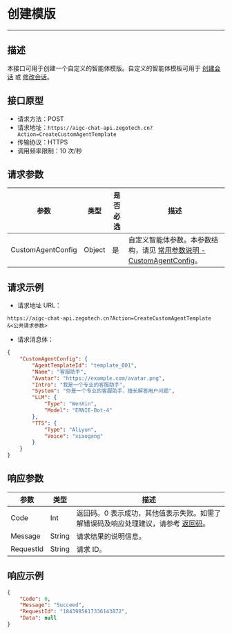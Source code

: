 # 创建模版
---

##  描述

本接口可用于创建一个自定义的智能体模版。自定义的智能体模板可用于 [创建会话](./../Conversation/Create%20Conversation.mdx) 或 [修改会话](./../Conversation/Update%20Conversation.mdx)。

## 接口原型

- 请求方法：POST
- 请求地址：`https://aigc-chat-api.zegotech.cn?Action=CreateCustomAgentTemplate`
- 传输协议：HTTPS
- 调用频率限制：10 次/秒
## 请求参数


| 参数 | 类型 | 是否必选 | 描述 |
|------|------|---------|------|
| CustomAgentConfig | Object | 是 | 自定义智能体参数。本参数结构，请见 [常用参数说明 - CustomAgentConfig](./../Common%20Parameter%20Description.mdx#customagentconfig)。 |

## 请求示例

- 请求地址 URL：

```https
https://aigc-chat-api.zegotech.cn?Action=CreateCustomAgentTemplate
&<公共请求参数>
```

- 请求消息体：
```json
{
    "CustomAgentConfig": {
        "AgentTemplateId": "template_001",
        "Name": "客服助手",
        "Avatar": "https://example.com/avatar.png",
        "Intro": "我是一个专业的客服助手",
        "System": "你是一个专业的客服助手，擅长解答用户问题",
        "LLM": {
            "Type": "WenXin",
            "Model": "ERNIE-Bot-4"
        },
        "TTS": {
            "Type": "Aliyun",
            "Voice": "xiaogang"
        }
    }
}
```

## 响应参数

| 参数 | 类型 | 描述 |
|------|------|------|
| Code | Int | 返回码。0 表示成功，其他值表示失败。如需了解错误码及响应处理建议，请参考 [返回码](./../Return%20codes.mdx)。 |
| Message | String | 请求结果的说明信息。 |
| RequestId | String | 请求 ID。 |
## 响应示例

```json
{
    "Code": 0,
    "Message": "Succeed",
    "RequestId": "1843985617336143872",
    "Data": null
}
```

